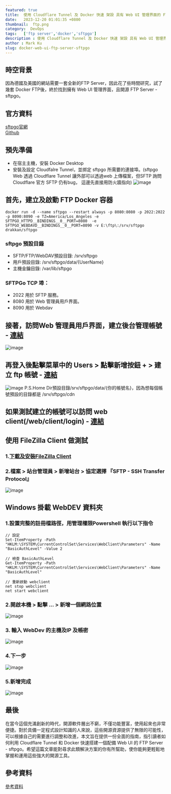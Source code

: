 ```yaml
---
featured: true
title:  使用 Cloudflare Tunnel 及 Docker 快速 架設 具有 Web UI 管理界面的 FTP Server - sftpgo
date:   2023-12-20 01:01:35 +0800
thumbnail:  ftp.png
category:  DevOps
tags:   ['ftp server','docker','sftpgo']
description : 使用 Cloudflare Tunnel 及 Docker 快速 架設 具有 Web UI 管理界面的 FTP Server - sftpgo
author : Mark Ku
slug: docker-web-ui-ftp-server-sftpgo
---
```


## 時空背景
因為德國及美國的網站需要一套全新的FTP Server，因此花了些時間研究，試了幾套 Docker FTP後，終於找到擁有 Web UI 管理界面，且開源 FTP Server - sftpgo。

## 官方資料
[sftpgo官網](https://sftpgo.com/)  
[Github](https://github.com/drakkan/sftpgo)

## 預先準備
* 在宿主主機，安裝 Docker Desktop
* 安裝及設定 Cloudfalre Tunnel，並挷定 sftpgo 所需要的連接埠。(sftpgo Web 透過 Cloudflare Tunnel 讓外部可以透過web 上傳檔案，但SFTP 詢問Cloudflare 官方 SFTP 仍有bug， 這邊先直接用防火牆指向)
![image](1.png)

## 首先，建立及啟動 FTP Docker 容器
```
docker run -d --name sftpgo --restart always -p 8080:8080 -p 2022:2022 -p 8090:8090 -e TZ=America/Los_Angeles -e SFTPGO_HTTPD__BINDINGS__0__PORT=8080  -e SFTPGO_WEBDAVD__BINDINGS__0__PORT=8090 -v E:\ftp\:/srv/sftpgo drakkan/sftpgo
```
### sftpgo 預設目錄
* SFTP/FTP/WebDAV預設目錄: /srv/sftpgo  
* 用戶預設目錄: /srv/sftpgo/data/{UserName}
* 主機金鑰目錄: /var/lib/sftpgo 

### SFTPGo TCP 埠：
* 2022 用於 SFTP 服務。  
* 8080 用於 Web 管理員用戶界面。  
* 8090 用於 Webdav


## 接著，訪問Web 管理員用戶界面，建立後台管理帳號 - [連結](http://localhost:8080/web/admin/setup)

![image](2.png)

## 再登入後點擊菜單中的 Users > 點擊新增按鈕 + > 建立 ftp 帳號 - [連結](http://localhost:8080/web/admin/login)
![image](3.png)
P.S.Home Dir預設目錄/srv/sftpgo/data/{你的帳號名}，因為想每個帳號預設的目錄都是 /srv/sftpgo/cdn 

## 如果測試建立的帳號可以訪問 web client(/web/client/login) - [連結](http://localhost:8080/web/client/login)

## 使用 FileZilla Client 做測試
### 1.[下載及安裝FileZilla Client](https://filezilla-project.org/)
### 2.檔案 > 站台管理員 > 新增站台 > 協定選擇 『SFTP - SSH Transfer Protocol』
![image](4.png)

## Windows 掛載 WebDEV 資料夾
### 1.設置完整的註冊檔路徑，用管理權限Powershell 執行以下指令
```
// 設定
Set-ItemProperty -Path "HKLM:\SYSTEM\CurrentControlSet\Services\WebClient\Parameters" -Name "BasicAuthLevel" -Value 2

// 檢查 BasicAuthLevel
Get-ItemProperty -Path "HKLM:\SYSTEM\CurrentControlSet\Services\WebClient\Parameters" -Name "BasicAuthLevel"

// 重新啟動 webclient
net stop webclient
net start webclient
```

### 2.開啟本機 > 點擊 ... > 新增一個網路位置
![image](5.png)
### 3. 輸入 WebDev 的主機及IP 及帳密
![image](6.png)

### 4.下一步
![image](7.png)

### 5.新增完成
![image](8.png)

## 最後
在當今這個充滿創新的時代，開源軟件層出不窮，不僅功能豐富，使用起來也非常便捷。對於具備一定程式設計知識的人來說，這些開源資源提供了無限的可能性，可以根據自己的需要進行調整和改進，本文旨在提供一份全面的指南，指引讀者如何利用 Cloudflare Tunnel 和 Docker 快速搭建一個配備 Web UI 的 FTP Server - sftpgo。希望這篇文章能對尋求此類解決方案的你有所幫助，使你能夠更輕鬆地掌握和運用這些強大的開源工具。

## 參考資料
[參考資料](https://blog.csdn.net/networken/article/details/133963932)  





